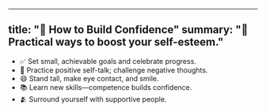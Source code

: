

---

title: "💪 How to Build Confidence"
summary: "🚀 Practical ways to boost your self-esteem."
---

- ✅ Set small, achievable goals and celebrate progress.  
- 🧠 Practice positive self-talk; challenge negative thoughts.  
- 😄 Stand tall, make eye contact, and smile.  
- 📚 Learn new skills—competence builds confidence.  
- 🫂 Surround yourself with supportive people.
